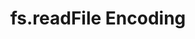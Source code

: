 ---
id: "node_tf_med_003"
questionType: "TRUE_FALSE"
title: "fs.readFile Encoding"
statement: "fs.readFile requires a callback but not an encoding argument."
difficulty: "MEDIUM"
category: "Node.js"
correctAnswer: true
explanation: "Encoding is optional; if omitted, data is returned as a Buffer."
---